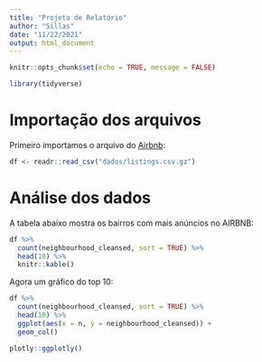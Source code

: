 ```yaml
---
title: "Projeto de Relatório"
author: "Sillas"
date: "11/22/2021"
output: html_document
---
```


```r
knitr::opts_chunk$set(echo = TRUE, message = FALSE)
```


```r
library(tidyverse)
```

# Importação dos arquivos

Primeiro importamos o arquivo do [Airbnb](https://airbnb.com/):

```r
df <- readr::read_csv("dados/listings.csv.gz")
```

# Análise dos dados

A tabela abaixo mostra os bairros com mais anúncios no AIRBNB:

```r
df %>% 
  count(neighbourhood_cleansed, sort = TRUE) %>% 
  head(10) %>% 
  knitr::kable()
```
Agora um gráfico do top 10:

```r
df %>% 
  count(neighbourhood_cleansed, sort = TRUE) %>% 
  head(10) %>% 
  ggplot(aes(x = n, y = neighbourhood_cleansed)) +
  geom_col()
```

```r
plotly::ggplotly()
```







